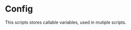 # Config {.unnumbered}

This scripts stores callable variables, used in mutiple scripts.

```.python
```